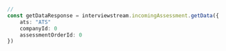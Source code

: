 ```typescript index.ts
// 
const getDataResponse = interviewstream.incomingAssessment.getData({
    ats: "ATS"
    companyId: 0
    assessmentOrderId: 0
})
```